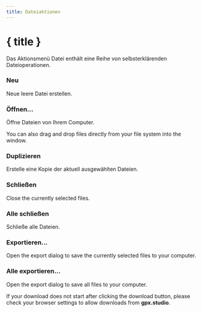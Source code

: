 ```yaml
---
title: Dateiaktionen
---
```


<script lang="ts">
</script>

# { title }

Das Aktionsmenü Datei enthält eine Reihe von selbsterklärenden Dateioperationen.

### <Plus size="16" class="inline-block" style="margin-bottom: 2px" /> Neu

Neue leere Datei erstellen.

### <FolderOpen size="16" class="inline-block" style="margin-bottom: 2px" /> Öffnen...

Öffne Dateien von Ihrem Computer. 

<DocsNote>

You can also drag and drop files directly from your file system into the window.

</DocsNote>

### <Copy size="16" class="inline-block" style="margin-bottom: 2px" /> Duplizieren

Erstelle eine Kopie der aktuell ausgewählten Dateien.

### <FileX size="16" class="inline-block" style="margin-bottom: 2px" /> Schließen

Close the currently selected files.

### <FileX size="16" class="inline-block" style="margin-bottom: 2px" /> Alle schließen

Schließe alle Dateien.

### <Download size="16" class="inline-block" style="margin-bottom: 2px" /> Exportieren...

Open the export dialog to save the currently selected files to your computer.

### <Download size="16" class="inline-block" style="margin-bottom: 2px" /> Alle exportieren...

Open the export dialog to save all files to your computer.

<DocsNote type="warning">

If your download does not start after clicking the download button, please check your browser settings to allow downloads from <b>gpx.studio</b>.

</DocsNote>
